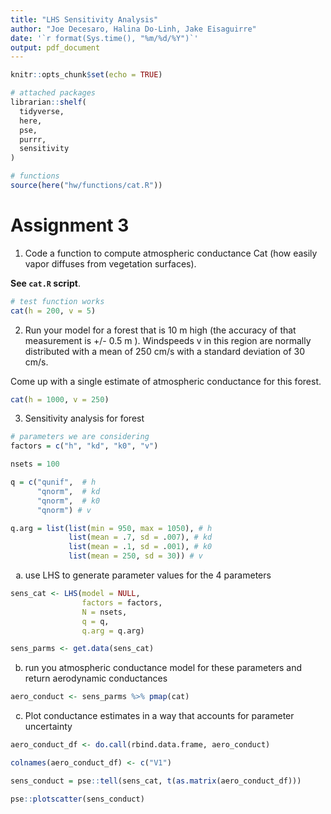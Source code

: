 ```yaml
---
title: "LHS Sensitivity Analysis"
author: "Joe Decesaro, Halina Do-Linh, Jake Eisaguirre"
date: '`r format(Sys.time(), "%m/%d/%Y")`'
output: pdf_document
---
```


```r
knitr::opts_chunk$set(echo = TRUE)

# attached packages
librarian::shelf(
  tidyverse,
  here,
  pse,
  purrr,
  sensitivity
)

# functions
source(here("hw/functions/cat.R"))
```

# Assignment 3

1. Code a function to compute atmospheric conductance Cat (how easily vapor diffuses from vegetation surfaces). 

**See `cat.R` script**.

```r
# test function works
cat(h = 200, v = 5)
```

2. Run your model for a forest that is 10 m high (the accuracy of that measurement is +/- 0.5 m ). Windspeeds v in this region are normally distributed with a mean of 250 cm/s with a standard deviation of 30 cm/s.

Come up with a single estimate of atmospheric conductance for this forest.

```r
cat(h = 1000, v = 250)
```

3. Sensitivity analysis for forest

```r
# parameters we are considering
factors = c("h", "kd", "k0", "v")
```


```r
nsets = 100
```


```r
q = c("qunif",  # h
      "qnorm",  # kd
      "qnorm",  # k0
      "qnorm") # v

q.arg = list(list(min = 950, max = 1050), # h
             list(mean = .7, sd = .007), # kd
             list(mean = .1, sd = .001), # k0
             list(mean = 250, sd = 30)) # v
```

a. use LHS to generate parameter values for the 4 parameters

```r
sens_cat <- LHS(model = NULL,
                factors = factors,
                N = nsets,
                q = q,
                q.arg = q.arg)

sens_parms <- get.data(sens_cat)
```

b. run you atmospheric conductance model for these parameters and return aerodynamic conductances

```r
aero_conduct <- sens_parms %>% pmap(cat)
```

c. Plot conductance estimates in a way that accounts for parameter uncertainty

```r
aero_conduct_df <- do.call(rbind.data.frame, aero_conduct) 

colnames(aero_conduct_df) <- c("V1")
```

```r
sens_conduct = pse::tell(sens_cat, t(as.matrix(aero_conduct_df)))
```

```r
pse::plotscatter(sens_conduct)
```


